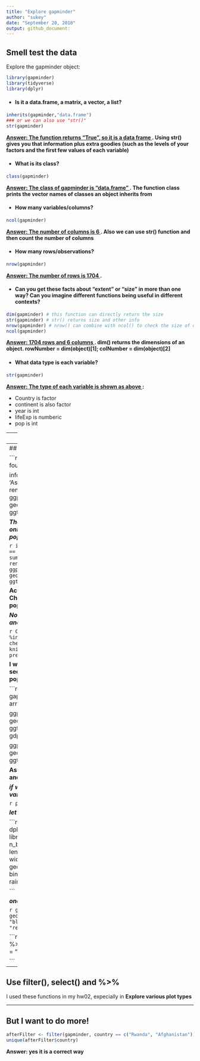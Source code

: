 ---
title: "Explore gapminder"
author: "sukey"
date: "September 20, 2018"
output: github_document:
---

## Smell test the data
Explore the gapminder object:
```{r,warning=FALSE,message=FALSE}
library(gapminder)
library(tidyverse)
library(dplyr)
```

  * #### Is it a data.frame, a matrix, a vector, a list?
```{r, echo=T,results='hide'}
inherits(gapminder,"data.frame") 
### or we can also use "str()"
str(gapminder)
```
**<u> Answer: The function returns "True", so it is a data frame </u>. Using str() gives you that information plus extra goodies (such as the levels of your factors and the first few values of each variable)** 

  * #### What is its class?
```{r, results='hide'}
class(gapminder) 
```
**<u> Answer: The class of gapminder is  "data.frame" </u>. The function class prints the vector names of classes an object inherits from**  

  * #### How many variables/columns?
```{r,results='hide'}
ncol(gapminder) 
```
**<u> Answer: The number of columns is 6 </u>. Also we can use str() function and then count the number of columns**  

  * #### How many rows/observations?
```{r,results='hide'}
nrow(gapminder) 
```
**<u> Answer: The number of rows is 1704 </u>.**

  * #### Can you get these facts about “extent” or “size” in more than one way? Can you imagine different    functions being useful in different contexts?
```{r,results='hide'}
dim(gapminder) # this function can directly return the size
str(gapminder) # str() returns size and other info
nrow(gapminder) # nrow() can combine with ncol() to check the size of data
ncol(gapminder)
```
**<u> Answer:  1704 rows and 6 columns </u>. dim() returns the dimensions of an object. rowNumber = dim(object)[1]; colNumber = dim(object)[2]**  

  * ####  What data type is each variable?
```{r,results='hold'}
str(gapminder)
```
**<u> Answer: The type of each variable is shown as above </u>: ** 

  + Country is factor
  + continent is also factor
  + year is int
  + lifeExp is numberic
  + pop is int


---
## Explore individual variables  

Pick at least one categorical variable and at least one quantitative variable to explore: 

  * #### What are possible values (or range, whichever is appropriate) of each variable?
  
```{r, results='hold'}
summary(gapminder)
```
country and continent are categorical variables and year,lifeExp,pop,gdpPercap are quantitative variable; the possible values of each variable are shown as above.  

If we only want check the information of one value at each time, here are some functions we can use: 

```{r, results='hide'}
attach(gapminder)  # when using attach(), onjects in the database can be accesed by simply giving names. instead of using object$value

###################################  quantitative variable   #########################################
range(year)   # it is shown that the range of "year" is from 1952 to 2007

####  we can also use min() and max() to check the range
min(year)   # 1952
max(year)   # 2007

### what about summary？ 
summary(year)

#################################### categorical variable #########################################
summary(country) # unlike quantitative variable, summary(categorical variable) returns the frequenct of each category

### besides summary(), table() is also a nice try
table(country)

```


  * ####  What values are typical? What’s the spread? What’s the distribution? Etc., tailored to the variable at hand.
  
```{r,results='hold'}
summary(lifeExp)
table(continent)
```
  
**Answer: the typical values of lifeExp are: mean = 59.47 Median = 60.71; The overall spread of lifeExp is max-min = 1318939990, IQR = 3rd-1st = 16796000; There are 624 information from Africa, 300 from Americas, 396 from Asia, 360 from Europe and 24 from Oceania**

---
## Explore various plot types  

```{r,results='hide'}
### There is a lot of data, but I only want to foucs on the information from Asia

info_Asia <- gapminder %>% 
  filter(continent == 'Asia')
summary(info_Asia$country)
info_Asia <-rename(info_Asia, cou = country)
ggplot(info_Asia, aes(cou, pop)) +
  geom_boxplot(aes(fill = cou)) +
  ggtitle("Distrubtion of pop in Asia")
```

***There are too many countries in my graph, but I only have intrest in country with huge population***

```{r, results='hide',warning=FALSE}

info_Asia <- gapminder %>% 
  filter(continent == 'Asia' & pop > 1000000000)
summary(info_Asia$country)
info_Asia <-rename(info_Asia, cou = country)
ggplot(info_Asia, aes(cou, pop)) +
  geom_boxplot(aes(fill = cou)) +
  ggtitle("Distrubtion of pop in Asia")
```


**According to the garph above, we can find that China and India are the countries with large population in Asia**


***Now I want to get more information of China and India, and find some differences***

```{r,warning=FALSE}
China_India <- gapminder %>% 
  filter(country %in% c("China","India"))
dim(China_India)  ## check the size of China_India
knitr::kable(China_India) ## use table presentation
```

**I would to use tabke to have a first look and it seems that there are somthing intresting among population, year and gdp. Let's check it!**

```{r,warning=FALSE}
#### take China as an example
China <- gapminder %>% 
  filter(country == 'China') %>% 
  arrange(year,pop)
#knitr::kable(China)

ggplot(China, aes(pop, gdpPercap)) +
  geom_point(alpha = 0.5,colour = "blue") +
  ggtitle("Relationship between population and gdp")

ggplot(China, aes(year, gdpPercap)) +
  geom_point(alpha = 0.5,colour = "blue") +
  ggtitle("Relationship between year and gdp")
```









**As I guessed before, gdp grows up with year and population**

***if we want to see the all relationships between variables, use cool pairs()***

```{r}
pairs(gapminder)
```







***let's try put rainbow on garph***

```{r}
myData <- gapminder %>% dplyr::select(lifeExp)
binwidth = 0.5
library(ggplot2)   # CRAN version 2.2.1 used
n_bins <- length(ggplot2:::bin_breaks_width(range(myData), width = binwidth)$breaks) - 1L
ggplot() + 
  geom_histogram(aes(x = myData), binwidth = binwidth, fill = rainbow(n_bins)) +
  ggtitle("try rainbow()")

```


***one graph first and then put on another***

```{r}
ggplot(gapminder, aes(lifeExp)) +
  geom_histogram(aes(y =..density..),fill = "blue",alpha = 0.1)+
  geom_density(color = "red")
```


```{r}
gapminder %>% 
  filter(country == "Canada") %>% 
  ggplot(aes(year, pop)) +
  geom_jitter( colour = "green")+
  geom_violin(colour ="red")

```

---
## Use filter(), select() and %>%
I used these functions in my hw02, expecially in **Explore various plot types**

 
 

 
---
## But I want to do more!

```{r}
afterFilter <- filter(gapminder, country == c("Rwanda", "Afghanistan"))
unique(afterFilter$country)
```
**Answer: yes it is a correct way**
